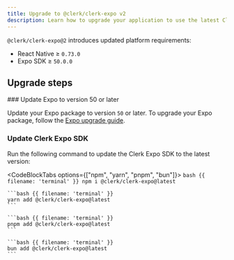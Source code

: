 ```yaml
---
title: Upgrade to @clerk/clerk-expo v2
description: Learn how to upgrade your application to use the latest Clerk Expo SDK.
---
```


`@clerk/clerk-expo@2` introduces updated platform requirements:

- React Native ≥ `0.73.0`
- Expo SDK ≥ `50.0.0`

## Upgrade steps

<Steps>
  ### Update Expo to version 50 or later

  Update your Expo package to version `50` or later. To upgrade your Expo package, follow the [Expo upgrade guide](https://docs.expo.dev/workflow/upgrading-expo-sdk-walkthrough/).

  ### Update Clerk Expo SDK

  Run the following command to update the Clerk Expo SDK to the latest version:

  <CodeBlockTabs options={["npm", "yarn", "pnpm", "bun"]}>
    ```bash {{ filename: 'terminal' }}
    npm i @clerk/clerk-expo@latest
    ```

    ```bash {{ filename: 'terminal' }}
    yarn add @clerk/clerk-expo@latest
    ```

    ```bash {{ filename: 'terminal' }}
    pnpm add @clerk/clerk-expo@latest
    ```

    ```bash {{ filename: 'terminal' }}
    bun add @clerk/clerk-expo@latest
    ```
  </CodeBlockTabs>
</Steps>
